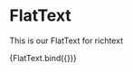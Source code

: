 
<Meta title="components/atoms/FlatText" decorators={[withDesign]} />

# FlatText

This is our FlatText for richtext

<Canvas>
  <Story
    name="FlatText"
    parameters={{
      design: {
        type: 'figma',
        url: '',
      },
    }}
    args={{
      content:
        'Lorem ipsum dolor sit amet, consectetur adipiscing elit, sed do eiusmod tempor incididunt ut labore et dolore magna aliqua. Ut enim ad minim veniam, quis nostrud exercitation ullamco laboris nisi ut aliquip ex ea commodo consequat. Duis aute irure dolor in reprehenderit in voluptate velit esse cillum dolore eu fugiat nulla pariatur. Excepteur sint occaecat cupidatat non proident, sunt in culpa qui officia deserunt mollit anim id est laborum.',
    }}
  >
    {FlatText.bind({})}
  </Story>
</Canvas>

<ArgsTable of={FlatText} />
